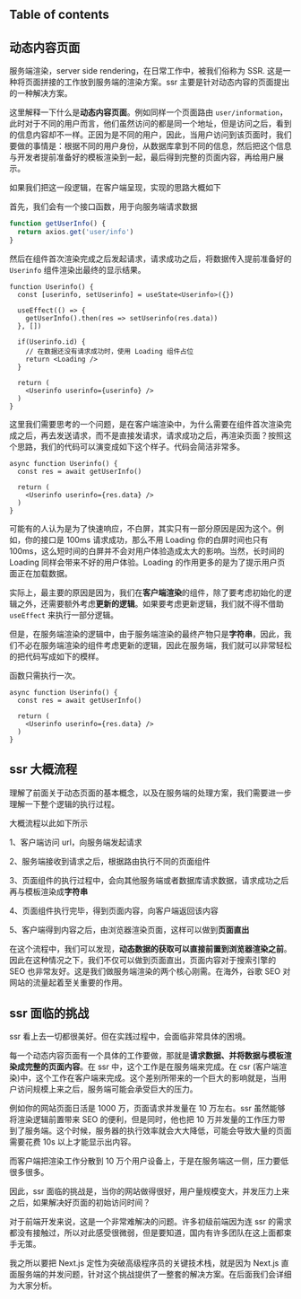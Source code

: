## Table of contents

## 动态内容页面

服务端渲染，server side rendering，在日常工作中，被我们俗称为 SSR. 这是一种将页面拼接的工作放到服务端的渲染方案。ssr 主要是针对动态内容的页面提出的一种解决方案。

这里解释一下什么是**动态内容页面**。例如同样一个页面路由 `user/information`，此时对于不同的用户而言，他们虽然访问的都是同一个地址，但是访问之后，看到的信息内容却不一样。正因为是不同的用户，因此，当用户访问到该页面时，我们要做的事情是：根据不同的用户身份，从数据库拿到不同的信息，然后把这个信息与开发者提前准备好的模板渲染到一起，最后得到完整的页面内容，再给用户展示。

如果我们把这一段逻辑，在客户端呈现，实现的思路大概如下

首先，我们会有一个接口函数，用于向服务端请求数据

```ts
function getUserInfo() {
  return axios.get('user/info')
}
```

然后在组件首次渲染完成之后发起请求，请求成功之后，将数据传入提前准备好的 `Userinfo` 组件渲染出最终的显示结果。

```tsx Userinfo.client.tsx
function Userinfo() {
  const [userinfo, setUserinfo] = useState<Userinfo>({})

  useEffect(() => {
    getUserInfo().then(res => setUserinfo(res.data))
  }, [])

  if(Userinfo.id) {
    // 在数据还没有请求成功时，使用 Loading 组件占位
    return <Loading />
  }

  return (
    <Userinfo userinfo={userinfo} />
  )
}
```

这里我们需要思考的一个问题，是在客户端渲染中，为什么需要在组件首次渲染完成之后，再去发送请求，而不是直接发请求，请求成功之后，再渲染页面？按照这个思路，我们的代码可以演变成如下这个样子。代码会简洁非常多。

```tsx Userinfo.tsx
async function Userinfo() {
  const res = await getUserInfo()

  return (
    <Userinfo userinfo={res.data} />
  )
}
```

可能有的人认为是为了快速响应，不白屏，其实只有一部分原因是因为这个。例如，你的接口是 100ms 请求成功，那么不用 Loading 你的白屏时间也只有 100ms，这么短时间的白屏并不会对用户体验造成太大的影响。当然，长时间的 Loading 同样会带来不好的用户体验。Loading 的作用更多的是为了提示用户页面正在加载数据。

实际上，最主要的原因是因为，我们在**客户端渲染**的组件，除了要考虑初始化的逻辑之外，还需要额外考虑**更新的逻辑**。如果要考虑更新逻辑，我们就不得不借助 `useEffect` 来执行一部分逻辑。

但是，在服务端渲染的逻辑中，由于服务端渲染的最终产物只是**字符串**，因此，我们不必在服务端渲染的组件考虑更新的逻辑，因此在服务端，我们就可以非常轻松的把代码写成如下的模样。

函数只需执行一次。

```tsx Userinfo.server.tsx
async function Userinfo() {
  const res = await getUserInfo()

  return (
    <Userinfo userinfo={res.data} />
  )
}
```

## ssr 大概流程

理解了前面关于动态页面的基本概念，以及在服务端的处理方案，我们需要进一步理解一下整个逻辑的执行过程。

大概流程以此如下所示

1、客户端访问 url，向服务端发起请求

2、服务端接收到请求之后，根据路由执行不同的页面组件

3、页面组件的执行过程中，会向其他服务端或者数据库请求数据，请求成功之后再与模板渲染成**字符串**

4、页面组件执行完毕，得到页面内容，向客户端返回该内容

5、客户端得到内容之后，由浏览器渲染页面，这样可以做到**页面直出**


在这个流程中，我们可以发现，**动态数据的获取可以直接前置到浏览器渲染之前**。因此在这种情况之下，我们不仅可以做到页面直出，页面内容对于搜索引擎的 SEO 也非常友好。这是我们做服务端渲染的两个核心刚需。在海外，谷歌 SEO 对网站的流量起着至关重要的作用。

## ssr 面临的挑战

ssr 看上去一切都很美好。但在实践过程中，会面临非常具体的困境。

每一个动态内容页面有一个具体的工作要做，那就是**请求数据、并将数据与模板渲染成完整的页面内容**。在 ssr 中，这个工作是在服务端来完成。在 csr (客户端渲染)中，这个工作在客户端来完成。这个差别所带来的一个巨大的影响就是，当用户访问规模上来之后，服务端可能会承受巨大的压力。

例如你的网站页面日活是 1000 万，页面请求并发量在 10 万左右。ssr 虽然能够将渲染逻辑前置带来 SEO 的便利，但是同时，他也把 10 万并发量的工作压力带到了服务端。这个时候，服务器的执行效率就会大大降低，可能会导致大量的页面需要花费 10s 以上才能显示出内容。

而客户端把渲染工作分散到 10 万个用户设备上，于是在服务端这一侧，压力要低很多很多。

因此，ssr 面临的挑战是，当你的网站做得很好，用户量规模变大，并发压力上来之后，如果解决好页面的初始访问时间？

对于前端开发来说，这是一个非常难解决的问题。许多初级前端因为连 ssr 的需求都没有接触过，所以对此感受很微弱，但是要知道，国内有许多团队在这上面都束手无策。

我之所以要把 Next.js 定性为突破高级程序员的关键技术栈，就是因为 Next.js 直面服务端的并发问题，针对这个挑战提供了一整套的解决方案。在后面我们会详细为大家分析。
